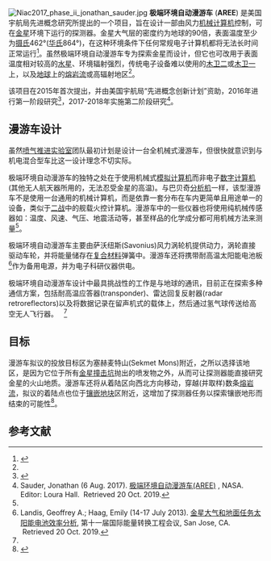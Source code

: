 [[File:Niac2017_phase_ii_jonathan_sauder.jpg|thumb]]
'''极端环境自动漫游车''' ('''AREE''') 是美国宇航局先进概念研究所提出的一个项目，旨在设计一部由风力[[机械计算机|机械计算机]]控制，可在[[金星|金星]]环境下运行的探测器。金星大气层的密度约为地球的90倍，表面温度至少为[[摄氏|摄氏]]462°([[华氏|华氏]]864°)，在这种环境条件下任何常规电子计算机都将无法长时间正常运行<ref>{{cite web |last1=Paoletta |first1=Rae |title=美国宇航局最新的金星探测器概念看起来像蒂姆·伯顿的产品 |url=https://gizmodo.com/nasas-latest-venus-probe-concept-looks-like-a-tim-burto-1798501354 |website=Gizmodo |accessdate=26 September 2018 |date=17 August 2013 |archive-date=2020-11-14 |archive-url=https://web.archive.org/web/20201114113502/https://gizmodo.com/nasas-latest-venus-probe-concept-looks-like-a-tim-burto-1798501354 |dead-url=no }}</ref>。虽然极端环境自动漫游车专为探索金星而设计，但它也可改用于表面温度相对较高的[[水星|水星]]、环境辐射强烈，传统电子设备难以使用的[[木卫二|木卫二]]或[[木卫一|木卫一]]上，以及[[地球|地球]]上的[[熔岩流|熔岩流]]或高辐射地区<ref name="Sauder" />。

该项目在2015年首次提出，并由美国宇航局“先进概念创新计划”资助，2016年进行第一阶段研究<ref name="nasa1">{{cite web |last=Hall |first=Loura |title=极端环境自动漫游车(AREE) |url=https://www.nasa.gov/feature/automaton-rover-for-extreme-environments-aree |website=美国宇航局 |accessdate=26 September 2018 |language=en |date=7 April 2016 |archive-date=2018-01-17 |archive-url=https://web.archive.org/web/20180117175638/https://www.nasa.gov/feature/automaton-rover-for-extreme-environments-aree/ |dead-url=no }}</ref>，2017-2018年实施第二阶段研究<ref name= "niac_phaseII">Sauder, Jonathan (6 Aug. 2017). [https://www.nasa.gov/directorates/spacetech/niac/2017_Phase_I_Phase_II/Automaton_Rover_Extreme_Environments/ 极端环境自动漫游车(AREE)] {{Wayback|url=https://www.nasa.gov/directorates/spacetech/niac/2017_Phase_I_Phase_II/Automaton_Rover_Extreme_Environments/ |date=20210219014049 }}, NASA. Editor: Loura Hall.  Retrieved 20 Oct. 2019.</ref>。

==漫游车设计==
虽然[[喷气推进实验室|喷气推进实验室]]团队最初计划是设计一台全机械式漫游车，但很快就意识到与机电混合型车比这一设计理念不切实际。

极端环境自动漫游车的独特之处在于使用机械式[[模拟计算机|模拟计算机]]而非电子[[电子计算机|数字计算机]](其他无人航天器所用的，无法忍受金星的高温)。与巴贝奇[[分析机|分析机]]一样，该型漫游车不是使用一台通用的机械计算机，而是依靠一套分布在车内更简单且用途单一的设备，类似于[[第二次世界大战|二战]]中的舰载火控计算机。漫游车中的一些仪器也将使用纯机械传感器如：温度、风速、气压、地震活动等，甚至样品的化学成分都可用机械方法来测量<ref name="Sauder" />。

极端环境自动漫游车主要由萨沃纽斯(Savonius)风力涡轮机提供动力，涡轮直接驱动车轮，并将能量储存在[[复合材料|复合材料]]弹簧中。漫游车还将携带耐高温太阳能电池板<ref>Landis, Geoffrey A.; Haag, Emily (14-17 July 2013). [https://arc.aiaa.org/doi/pdf/10.2514/6.2013-4028 金星大气和地面任务太阳能电池效率分析], 第十一届国际能量转换工程会议, San Jose, CA.  Retrieved 20 Oct. 2019.</ref>作为备用电源，并为电子科研仪器供电。 

极端环境自动漫游车设计中最具挑战性的工作是与地球的通讯，目前正在探索多种通信方案，包括耐高温应答器(transponder)、雷达回复反射器(radar retroreflectors)以及将数据记录在留声机式的载体上，然后通过氢气球传送给高空无人飞行器。   <ref name="nasa1" />

==目标==
漫游车拟议的投放目标区为塞赫麦特山(Sekmet Mons)附近，之所以选择该地区，是因为它位于所有[[金星上的撞击坑列表|金星撞击坑]]抛出的喷发物之外，从而可让探测器能直接研究金星的火山地质。漫游车还将从着陆区向西北方向移动，穿越(并取样)数条[[熔岩流|熔岩流]]，拟议的着陆点也位于[[镶嵌地块|镶嵌地块]]区附近，这增加了探测器任务以探索镶嵌地形而结束的可能性<ref name="Sauder">{{cite report|last1=Sauder|first1=Jonathan |last2= Kawata |first2=Jessie |last3= Stack |first3=Kathryn |others= Evan Hilgemann, Michael Johnson, Aaron Parness, Bernie Bienstock, and Jeffery Hall |title=极端环境自动漫游车|publisher=加州理工学院喷气推进实验室}}</ref>。

==参考文献==
{{reflist}}